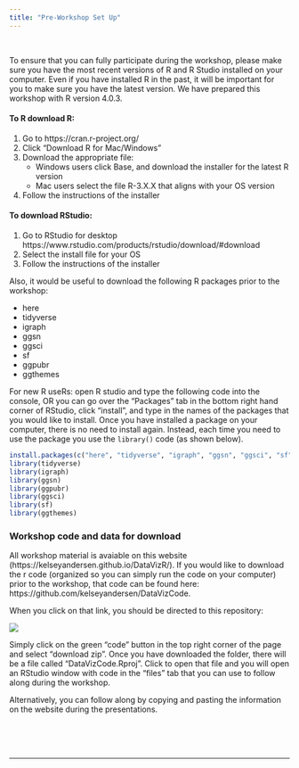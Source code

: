 ```yaml
---
title: "Pre-Workshop Set Up"
---
```


\

To ensure that you can fully participate during the workshop, please make sure you have the most recent versions of R and R Studio installed on your computer. Even if you have installed R in the past, it will be important for you to make sure you have the latest version. We have prepared this workshop with R version 4.0.3. 

#### To R download R:  
1. Go to https://cran.r-project.org/  
2. Click "Download R for Mac/Windows"  
3. Download the appropriate file:  
   - Windows users click Base, and download the installer for the latest R version  
   - Mac users select the file R-3.X.X that aligns with your OS version  
4. Follow the instructions of the installer   

#### To download RStudio:  
1. Go to RStudio for desktop https://www.rstudio.com/products/rstudio/download/#download  
2. Select the install file for your OS  
3. Follow the instructions of the installer  

Also, it would be useful to download the following R packages prior to the workshop:  

*	here
*	tidyverse
* igraph
* ggsn
* ggsci
* sf
* ggpubr
* ggthemes


For new R useRs: open R studio and type the following code into the console, OR you can go over the "Packages" tab in the bottom right hand corner of RStudio, click "install", and type in the names of the packages that you would like to install. Once you have installed a package on your computer, there is no need to install again. Instead, each time you need to use the package you use the `library()` code (as shown below).

```r
install.packages(c("here", "tidyverse", "igraph", "ggsn", "ggsci", "sf", "ggthemes", "ggpubr"))
library(tidyverse)
library(igraph)
library(ggsn)
library(ggpubr)
library(ggsci)
library(sf)
library(ggthemes)
```

### Workshop code and data for download

All workshop material is avaiable on this website (https://kelseyandersen.github.io/DataVizR/). If you would like to download the r code (organized so you can simply run the code on your computer) prior to the workshop, that code can be found here: https://github.com/kelseyandersen/DataVizCode. 

When you click on that link, you should be directed to this repository: 

![](image_files/codedownload.png)

Simply click on the green "code" button in the top right corner of the page and select "download zip". Once you have downloaded the folder, there will be a file called "DataVizCode.Rproj". Click to open that file and you will open an RStudio window with code in the "files" tab that you can use to follow along during the workshop. 

Alternatively, you can follow along by copying and pasting the information on the website during the presentations. 


\
\
\

*** 